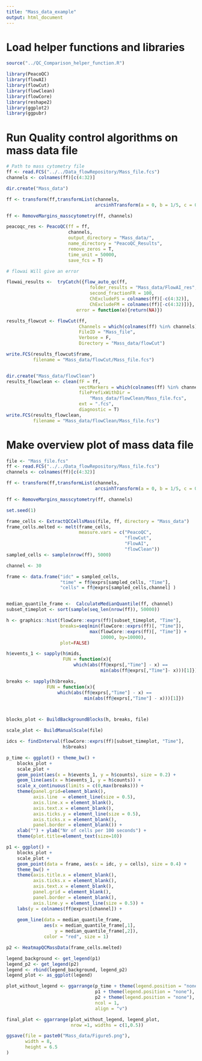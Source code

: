 ```yaml
---
title: "Mass_data_example"
output: html_document
---
```



# Load helper functions and libraries
```r
source("../QC_Comparison_helper_function.R")

library(PeacoQC)
library(flowAI)
library(flowCut)
library(flowClean)
library(flowCore)
library(reshape2)
library(ggplot2)
library(ggpubr)

```


# Run Quality control algorithms on mass data file

```r

# Path to mass cytometry file
ff <- read.FCS("../../Data_flowRepository/Mass_file.fcs") 
channels <- colnames(ff)[c(4:32)]

dir.create("Mass_data")

ff <- transform(ff,transformList(channels,
                                 arcsinhTransform(a = 0, b = 1/5, c = 0)))

ff <- RemoveMargins_masscytometry(ff, channels)

peacoqc_res <- PeacoQC(ff = ff, 
                       channels, 
                       output_directory = "Mass_data/",
                       name_directory = "PeacoQC_Results",
                       remove_zeros = T,
                       time_unit = 50000,
                       save_fcs = T)

# flowai Will give an error

flowai_results <-  tryCatch({flow_auto_qc(ff,
                               folder_results = "Mass_data/FlowAI_res",
                               second_fractionFR = 100,
                               ChExcludeFS = colnames(ff)[-c(4:32)],
                               ChExcludeFM = colnames(ff)[-c(4:32)])},
                          error = function(e){return(NA)})

results_flowcut <- flowCut(ff,
                           Channels = which(colnames(ff) %in% channels),
                           FileID = "Mass_file",
                           Verbose = F,
                           Directory = "Mass_data/flowCut")

write.FCS(results_flowcut$frame,
          filename = "Mass_data/flowCut/Mass_file.fcs")


dir.create("Mass_data/flowClean")
results_flowclean <- clean(fF = ff,
                           vectMarkers = which(colnames(ff) %in% channels),
                           filePrefixWithDir =
                               "Mass_data/flowClean/Mass_file.fcs",
                           ext = ".fcs",
                           diagnostic = T)
write.FCS(results_flowclean,
          filename = "Mass_data/flowClean/Mass_file.fcs")

```

# Make overview plot of mass data file

```r
    
file <- "Mass_file.fcs"
ff <- read.FCS("../../Data_flowRepository/Mass_file.fcs") 
channels <- colnames(ff)[c(4:32)]

ff <- transform(ff,transformList(channels,
                                 arcsinhTransform(a = 0, b = 1/5, c = 0)))

ff <- RemoveMargins_masscytometry(ff, channels)

set.seed(1)

frame_cells <- ExtractQCCellsMass(file, ff, directory = "Mass_data")
frame_cells.melted <- melt(frame_cells,
                           measure.vars = c("PeacoQC",
                                            "flowCut",
                                            "FlowAI",
                                            "flowClean"))
sampled_cells <- sample(nrow(ff), 5000)

channel <- 30

frame <- data.frame("idc" = sampled_cells,
                    "time" = ff@exprs[sampled_cells, "Time"],
                    "cells" = ff@exprs[sampled_cells,channel] )


median_quantile_frame <-  CalculateMedianQuantile(ff, channel)
subset_timeplot <- sort(sample(seq_len(nrow(ff)), 50000))

h <- graphics::hist(flowCore::exprs(ff)[subset_timeplot, "Time"],
                    breaks=seq(min(flowCore::exprs(ff)[, "Time"]),
                               max(flowCore::exprs(ff)[, "Time"]) +
                                   10000, by=10000),
                    plot=FALSE)

h$events_1 <- sapply(h$mids, 
                     FUN = function(x){
                         which(abs(ff@exprs[,"Time"] - x) == 
                                   min(abs(ff@exprs[,"Time"]- x)))[1]})

breaks <- sapply(h$breaks, 
               FUN = function(x){
                   which(abs(ff@exprs[,"Time"] - x) ==
                             min(abs(ff@exprs[,"Time"] - x)))[1]})



blocks_plot <- BuildBackgroundBlocks(h, breaks, file)

scale_plot <- BuildManualScale(file)

idcs <- findInterval(flowCore::exprs(ff)[subset_timeplot, "Time"], 
                     h$breaks)

p_time <- ggplot() + theme_bw() +
    blocks_plot + 
    scale_plot +
    geom_point(aes(x = h$events_1, y = h$counts), size = 0.2) +
    geom_line(aes(x = h$events_1, y = h$counts)) +
    scale_x_continuous(limits = c(0,max(breaks))) +
    theme(panel.grid=element_blank(),
          axis.line  = element_line(size = 0.5),
          axis.line.x = element_blank(),
          axis.text.x = element_blank(),
          axis.ticks.y = element_line(size = 0.5),
          axis.ticks.x = element_blank(),
          panel.border = element_blank()) +
    xlab("") + ylab("Nr of cells per 100 seconds") +
    theme(plot.title=element_text(size=10))

p1 <- ggplot() +
    blocks_plot +
    scale_plot +
    geom_point(data = frame, aes(x = idc, y = cells), size = 0.4) +
    theme_bw() +
    theme(axis.title.x = element_blank(),
          axis.ticks.x = element_blank(),
          axis.text.x = element_blank(),
          panel.grid = element_blank(),
          panel.border = element_blank(),
          axis.line.y = element_line(size = 0.5)) +
    labs(y = colnames(ff@exprs)[channel]) + 
    
    geom_line(data = median_quantile_frame,
              aes(x = median_quantile_frame[,1], 
                  y = median_quantile_frame[,2]),
              color = "red", size = 1)

p2 <- HeatmapQCMassData(frame_cells.melted)

legend_background <- get_legend(p1)
legend_p2 <- get_legend(p2)
legend <- rbind(legend_background, legend_p2)
legend_plot <- as_ggplot(legend)

plot_without_legend <- ggarrange(p_time + theme(legend.position = "none"), 
                                 p1 + theme(legend.position = "none"), 
                                 p2 + theme(legend.position = "none"), 
                                 ncol = 1, 
                                 align = "v")

final_plot <- ggarrange(plot_without_legend, legend_plot, 
                        nrow =1, widths = c(1,0.5))

ggsave(file = paste0("Mass_data/Figure5.png"), 
       width = 8,
       height = 6.5
)



```



